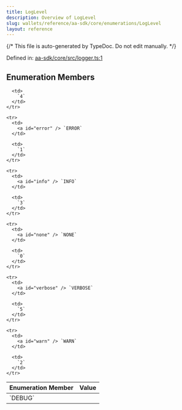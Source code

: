 ```yaml
---
title: LogLevel
description: Overview of LogLevel
slug: wallets/reference/aa-sdk/core/enumerations/LogLevel
layout: reference
---
```


{/* This file is auto-generated by TypeDoc. Do not edit manually. */}

Defined in: [aa-sdk/core/src/logger.ts:1](https://github.com/alchemyplatform/aa-sdk/blob/c1a84188d03473acac2fdb49fb7cd7fdba73169b/aa-sdk/core/src/logger.ts#L1)

## Enumeration Members

<table>
  <thead>
    <tr>
      <th align="left">Enumeration Member</th>
      <th align="left">Value</th>
    </tr>
  </thead>

  <tbody>
    <tr>
      <td>
        <a id="debug" /> `DEBUG`
      </td>

      <td>
        `4`
      </td>
    </tr>

    <tr>
      <td>
        <a id="error" /> `ERROR`
      </td>

      <td>
        `1`
      </td>
    </tr>

    <tr>
      <td>
        <a id="info" /> `INFO`
      </td>

      <td>
        `3`
      </td>
    </tr>

    <tr>
      <td>
        <a id="none" /> `NONE`
      </td>

      <td>
        `0`
      </td>
    </tr>

    <tr>
      <td>
        <a id="verbose" /> `VERBOSE`
      </td>

      <td>
        `5`
      </td>
    </tr>

    <tr>
      <td>
        <a id="warn" /> `WARN`
      </td>

      <td>
        `2`
      </td>
    </tr>

  </tbody>
</table>
